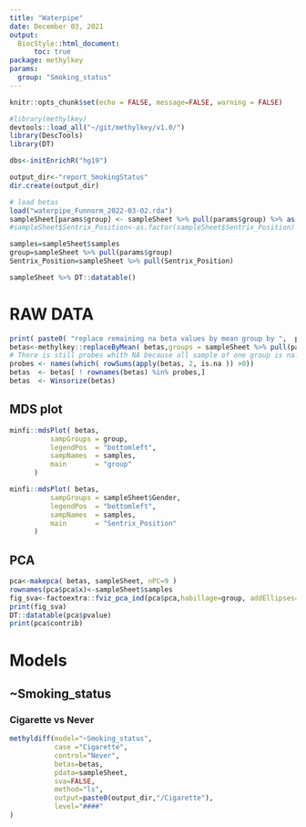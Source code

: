 ```yaml
---
title: "Waterpipe"
date: December 03, 2021
output:
  BiocStyle::html_document:
      toc: true
package: methylkey
params:
  group: "Smoking_status"
---
```


```r
knitr::opts_chunk$set(echo = FALSE, message=FALSE, warning = FALSE)

#library(methylkey)
devtools::load_all("~/git/methylkey/v1.0/")
library(DescTools)
library(DT)

dbs<-initEnrichR("hg19")

output_dir<-"report_SmokingStatus"
dir.create(output_dir)
```


```r
# load betas
load("waterpipe_Funnorm_2022-03-02.rda")
sampleSheet[params$group] <- sampleSheet %>% pull(params$group) %>% as.factor()
#sampleSheet$Sentrix_Position<-as.factor(sampleSheet$Sentrix_Position)

samples=sampleSheet$samples
group=sampleSheet %>% pull(params$group)
Sentrix_Position=sampleSheet %>% pull(Sentrix_Position)

sampleSheet %>% DT::datatable()
```


# RAW DATA {.tabset}


```r
print( paste0( "replace remaining na beta values by mean group by ",  params$group, " : ",  sum(is.na(betas)) ) )
betas<-methylkey::replaceByMean( betas,groups = sampleSheet %>% pull(params$group) %>% as.factor() )
# There is still probes whith NA because all sample of one group is na. They are removed :
probes <- names(which( rowSums(apply(betas, 2, is.na )) >0))
betas  <- betas[ ! rownames(betas) %in% probes,] 
betas  <- Winsorize(betas)
```

## MDS plot

```r
minfi::mdsPlot( betas,
          sampGroups = group, 
          legendPos  = "bottomleft",
          sampNames  = samples, 
          main       = "group"
      )
```

```r
minfi::mdsPlot( betas,
          sampGroups = sampleSheet$Gender, 
          legendPos  = "bottomleft",
          sampNames  = samples, 
          main       = "Sentrix_Position"
      )
```

## PCA

```r
pca<-makepca( betas, sampleSheet, nPC=9 )
rownames(pca$pca$x)<-sampleSheet$samples
fig_sva<-factoextra::fviz_pca_ind(pca$pca,habillage=group, addEllipses=TRUE, ellipse.level=0.95)
print(fig_sva)
DT::datatable(pca$pvalue)
print(pca$contrib)
```



# Models

## ~Smoking_status

### Cigarette vs Never {.tabset}

```r
methyldiff(model="~Smoking_status",
           case ="Cigarette",
           control="Never",
           betas=betas,
           pdata=sampleSheet,
           sva=FALSE,
           method="ls",
           output=paste0(output_dir,"/Cigarette"),
           level="####"
)
```

